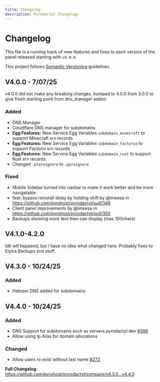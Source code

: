 ```yaml
---
title: Changelog
description: Pyrodactyl Changelog
---
```



# Changelog
This file is a running track of new features and fixes to each version of the panel released starting with `v4.0.0`.

This project follows [Semantic Versioning](http://semver.org) guidelines.

## V4.0.0 - 7/07/25
<Callout type="info">
v4.0.0 did not make any breaking changes. bumped to 4.0.0 from 3.0.0 to give
fresh starting point from dns_manager addon
</Callout>

### Added
  - DNS Manager
  - Cloudflare DNS manager for subdomains
  - **Egg Features:** New Service Egg Variables `subdomain_minecraft` to support Minecraft srv records
  - **Egg Features:** New Service Egg Variables `subdomain_factorio` to support Factorio srv records
  - **Egg Features:** New Service Egg Variables `subdomain_rust` to support Rust srv records
  - Changed `.pteroignore` to `.pyroignore`

### Fixed
  - Mobile Sidebar turned into navbar to make it work better and be more navigatable
  - feat: bypass reinstall delay by holding shift by @imeesa in https://github.com/pyrohost/pyrodactyl/pull/346
  - Client panel improvements by @imeesa in https://github.com/pyrohost/pyrodactyl/pull/350
  - Backups showing more text then can display (max 100chars)

## V4.1.0-4.2.0

Idk wtf happend, but I have no idea what changed here.
Probably fixes to Elytra Backups and stuff.


## V4.3.0 - 10/24/25

### Added
- Hetnzer DNS added for subdomains


## V4.4.0 - 10/24/25

### Added
- DNS Support for subdomains such as servers.pyrodactyl.dev [#396](https://github.com/pyrohost/pyrodactyl/issues/396)
- Allow using Ip Alias for domain allocations

### Changed
- Allow users to exist without last name [#272](https://github.com/pyrohost/pyrodactyl/issues/272)


**Full Changelog**: https://github.com/pyrohost/pyrodactyl/compare/v4.3.0...v4.4.0

